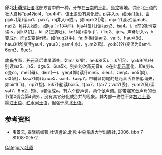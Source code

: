 {{Infobox Language
|name=邱北土语
|state=[[中国|中国]][[云南|云南]]
|speakers=200,000左右<ref>[http://www.ethnologue.com/show_language.asp?code=zqe]</ref>
|familycolor=壮侗语系
|fam1=
|fam2=[[侗台語族|侗台語族]]
|fam3=[[壯傣語支|壯傣語支]]
|fam4=[[壮语|壮语]]
|iso1=za|iso2=zha
|iso3=zqe
}}
'''邱北土语'''是[[壮语|壮语]]北部方言中的一种。分布在[[云南|云南]]的[[丘北县|邱北]]、[[师宗|师宗]]等地。讲邱北土语的壮人自称“pu4ʔjoi4、“pu4i4”。该土语没有[[腭化音|腭化音]]。pj并入p，如pja1(鱼)、由pjak7(莱)读pa1、pak7。mj并入m或n，如mja:k3(滑)、mja:i2(涎水)读ma6、na:i2。kj并入k或t，如kja：ŋ1(中间)、kja4(孤儿)读ka:ŋ3、tsa4。i、e前的k也变读ts，如ki3(几)、ki:ŋ2(三脚灶)、ke5(老)读作tʃi’、tʃi:ŋ2、tʃes。声母阱入v，h变成ɣ，而ɣ又变读作6。如fuuq2(手)、fa:i5(棉)读əŋ2、va:i5、hau4(米)、haɯ3(给)变读ɣau4、ɣaɯ3；ɣam4(水)、ɣum2(风)、ɣo:k8(外)变渎为6am4、6em2、6ue5。

[[韵母|韵母]]方面，[[长元音|长元音]]后韵尾消失，如ma:k(果)、he:k8(客)、i:k7(饿)、ɣo:k9(外)分别读ma5、jie5、dʒɯ5、6ue5k。别处的次高元音e、o在此[[复元音|复元音]]化，即e变ie、o变oə，me5(母)、deu1(一)、ɣeŋ4(旱)读什mie5、dieu1、zieŋ4、no5(肉)、oi3(蔗)、ko:p7(鞠)读nuə5、uəi4、kuəp7。带辅音韵尾的短元音舌位伯低偏央，如bin1(飞)、kip7(捡)、kik7(储)读bən5、tʃəp7、tʃək7；vut7(丢)、ɣum2(风)读vət7、6m2，短i、u都读成ɚ，有六个舒声调，两个促声调。除带[[喉塞音|喉塞音]]声母的音节第3调变第4调外，没有其它分化或合并的现象。其内部一致性不如[[右江土语|右江土语]]、[[柳江土语|柳江土语]]、[[红水河土语|红水河土语]]，但强于[[邕北土语|邕北土语]]。

==参考资料==
{{reflist}}
*韦景云, 覃晓航编著,壮语通论.北京:中央民族大学出版社, 2006. isbn 7-81108-005-2

{{中國語言}}

[[Category:壮语|Category:壮语]]